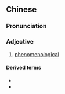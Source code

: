 ==Chinese==
{{zh-forms}}

===Pronunciation===
{{zh-pron
|m=wéixiàng
|c=wai4 zoeng6
|cat=a
}}

===Adjective===
{{zh-adj}}

# [[phenomenological]]

====Derived terms====
* {{zh-l|唯象學}}
* {{zh-l|唯象論}}
